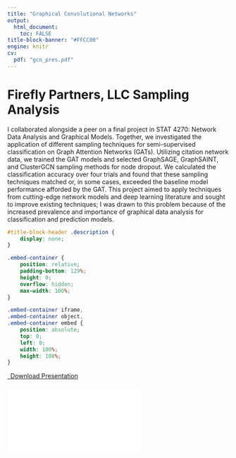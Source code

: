 ---
title: "Graphical Convolutional Networks"
output: 
  html_document:
    toc: FALSE
title-block-banner: "#FFCC00"
engine: knitr 
cv:
  pdf: "gcn_pres.pdf"
---
# Firefly Partners, LLC Sampling Analysis

I collaborated alongside a peer on a final project in STAT 4270: Network Data Analysis and Graphical Models. Together, we investigated the application of different sampling techniques for semi-supervised classification on Graph Attention Networks (GATs). Utilizing citation network data, we trained the GAT models and selected GraphSAGE, GraphSAINT, and ClusterGCN sampling methods for node dropout. We calculated the classification accuracy over four trials and found that these sampling techniques matched or, in some cases, exceeded the baseline model performance afforded by the GAT. This project aimed to apply techniques from cutting-edge network models and deep learning literature and sought to improve existing techniques; I was drawn to this problem because of the increased prevalence and importance of graphical data analysis for classification and prediction models.

```{css, echo=FALSE}
#title-block-header .description {
    display: none;
}
```

```{css echo=FALSE}
.embed-container {
    position: relative;
    padding-bottom: 129%;
    height: 0;
    overflow: hidden;
    max-width: 100%;
}

.embed-container iframe,
.embed-container object,
.embed-container embed {
    position: absolute;
    top: 0;
    left: 0;
    width: 100%;
    height: 100%;
}
```

```{=html}
<p class="text-center">
  <a class="btn btn-primary btn-lg cv-download" href="`r rmarkdown::metadata$cv$pdf`" target="_blank">
    <i class="fa-solid fa-file-arrow-down"></i>&ensp;Download Presentation
  </a>
</p>

<div class="embed-container">
  <iframe src="`r rmarkdown::metadata$cv$pdf`" style="border: 0.5px"></iframe>
</div>
```


